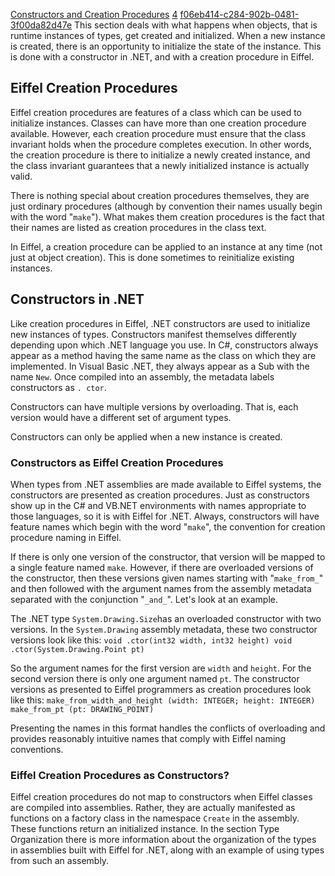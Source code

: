 [[Property:title|Constructors and Creation Procedures]]
[[Property:weight|4]]
[[Property:uuid|f06eb414-c284-902b-0481-3f00da82d47e]]
This section deals with what happens when objects, that is runtime instances of types, get created and initialized. When a new instance is created, there is an opportunity to initialize the state of the instance. This is done with a constructor in .NET, and with a creation procedure in Eiffel. 

==Eiffel Creation Procedures==

Eiffel creation procedures are features of a class which can be used to initialize instances. Classes can have more than one creation procedure available. However, each creation procedure must ensure that the class invariant holds when the procedure completes execution. In other words, the creation procedure is there to initialize a newly created instance, and the class invariant guarantees that a newly initialized instance is actually valid. 

There is nothing special about creation procedures themselves, they are just ordinary procedures (although by convention their names usually begin with the word "<code>make</code>"). What makes them creation procedures is the fact that their names are listed as creation procedures in the class text. 

In Eiffel, a creation procedure can be applied to an instance at any time (not just at object creation). This is done sometimes to reinitialize existing instances. 

==Constructors in .NET==

Like creation procedures in Eiffel, .NET constructors are used to initialize new instances of types. Constructors manifest themselves differently depending upon which .NET language you use. In C#, constructors always appear as a method having the same name as the class on which they are implemented. In Visual Basic .NET, they always appear as a Sub with the name <code>New</code>. Once compiled into an assembly, the metadata labels constructors as <code>. ctor</code>. 

Constructors can have multiple versions by overloading. That is, each version would have a different set of argument types. 

Constructors can only be applied when a new instance is created. 

===Constructors as Eiffel Creation Procedures===

When types from .NET assemblies are made available to Eiffel systems, the constructors are presented as creation procedures. Just as constructors show up in the C# and VB.NET environments with names appropriate to those languages, so it is with Eiffel for .NET. Always, constructors will have feature names which begin with the word "<code>make</code>", the convention for creation procedure naming in Eiffel. 

If there is only one version of the constructor, that version will be mapped to a single feature named <code>make</code>. However, if there are overloaded versions of the constructor, then these versions given names starting with "<code>make_from_</code>" and then followed with the argument names from the assembly metadata separated with the conjunction "<code>_and_</code>". Let's look at an example. 

The .NET type <code>System.Drawing.Size</code>has an overloaded constructor with two versions. In the <code>System.Drawing</code> assembly metadata, these two constructor versions look like this: 
<code>
void .ctor(int32 width, int32 height)
void .ctor(System.Drawing.Point pt)
</code>

So the argument names for the first version are <code>width</code> and <code>height</code>. For the second version there is only one argument named <code>pt</code>. The constructor versions as presented to Eiffel programmers as creation procedures look like this: 
<code>
make_from_width_and_height (width: INTEGER; height: INTEGER)
make_from_pt (pt: DRAWING_POINT)
</code>

Presenting the names in this format handles the conflicts of overloading and provides reasonably intuitive names that comply with Eiffel naming conventions. 

===Eiffel Creation Procedures as Constructors?===

Eiffel creation procedures do not map to constructors when Eiffel classes are compiled into assemblies. Rather, they are actually manifested as functions on a factory class in the namespace <code lang=text>Create</code> in the assembly. These functions return an initialized instance. In the section Type Organization there is more information about the organization of the types in assemblies built with Eiffel for .NET, along with an example of using types from such an assembly. 




